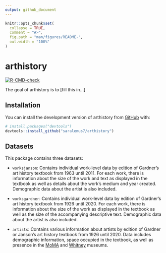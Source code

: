 ```yaml
---
output: github_document
---
```


<!-- README.md is generated from README.Rmd. Please edit that file -->

```r
knitr::opts_chunk$set(
  collapse = TRUE,
  comment = "#>",
  fig.path = "man/figures/README-",
  out.width = "100%"
)
```

# arthistory

<!-- badges: start -->
[![R-CMD-check](https://github.com/saralemus7/arthistory/workflows/R-CMD-check/badge.svg)](https://github.com/saralemus7/arthistory/actions)
<!-- badges: end -->

The goal of arthistory is to [fill this in...]

## Installation

You can install the development version of arthistory from [GitHub](https://github.com/) with:

``` r
# install.packages("devtools")
devtools::install_github("saralemus7/arthistory")
```

## Datasets

This package contains three datasets:

-   `worksjanson`: Contains individual work-level data by edition of Gardner's art history textbook from 1963 until 2011. For each work, there is information about the size of the work and text as displayed in the textbook as well as details about the work's medium and year created. Demographic data about the artist is also included.

-   `worksgardner`: Contains individual work-level data by edition of Gardner's art history textbook from 1926 until 2020. For each work, there is information about the size of the work as displayed in the textbook as well as the size of the accompanying descriptive text. Demographic data about the artist is also included.

-   `artists`: Contains various information about artists by edition of Gardner or Janson's art history textbook from 1926 until 2020. Data includes demographic information, space occupied in the textbook, as well as presence in the [MoMA](https://www.moma.org/) and [Whitney](https://whitney.org/) museums.
